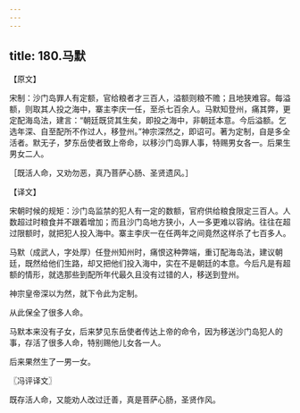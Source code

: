 ```yaml
---
---
---
```

title: 180.马默
---



【原文】

宋制：沙门岛罪人有定额，官给粮者才三百人，溢额则粮不赡；且地狭难容。每溢额，则取其人投之海中，寨主李庆一任，至杀七百余人。马默知登州，痛其弊，更定配海岛法，建言：“朝廷既贷其生矣，即投之海中，非朝廷本意。今后溢额。乞选年深、自至配所不作过人，移登州。”神宗深然之，即诏可。著为定制，自是多全活者。默无子，梦东岳使者致上帝命，以移沙门岛罪人事，特赐男女各一。后果生男女二人。

［既活人命，又劝勿恶，真乃菩萨心肠、圣贤遗风。］

【译文】

宋朝时候的规矩：沙门岛监禁的犯人有一定的数额，官府供给粮食限定三百人。人数超过时粮食并不跟着增加；而且沙门岛地方狭小，人一多更难以容纳。往往在超过限额时，就把犯人投入海中。寨主李庆一在任两年之间竟然这样杀了七百多人。

马默（成武人，字处厚）任登州知州时，痛恨这种弊端，重订配海岛法，建议朝廷，既然给他们生路，却又把他们投入海中，实在不是朝廷的本意。今后凡是有超额的情形，就选那些到配所年代最久且没有过错的人，移送到登州。

神宗皇帝深以为然，就下令此为定制。

从此保全了很多人命。

马默本来没有子女，后来梦见东岳使者传达上帝的命令，因为移送沙门岛犯人的事，存活了很多人命，特别赐他儿女各一人。

后来果然生了一男一女。

〖冯评译文〗

既存活人命，又能劝人改过迁善，真是菩萨心肠，圣贤作风。